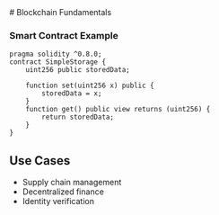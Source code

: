 
<MdxLayout>
# Blockchain Fundamentals

### Smart Contract Example

```solidity
pragma solidity ^0.8.0;
contract SimpleStorage {
    uint256 public storedData;

    function set(uint256 x) public {
        storedData = x;
    }
    function get() public view returns (uint256) {
        return storedData;
    }
}
```

## Use Cases

- Supply chain management
- Decentralized finance
- Identity verification

</MdxLayout>
